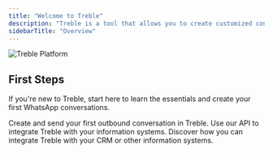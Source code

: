 ```yaml
---
title: "Welcome to Treble"
description: "Treble is a tool that allows you to create customized conversation flows for your WhatsApp sales and marketing use cases. Additionally, Treble can be integrated with your information systems (CRM) like HubSpot and Salesforce to automate and optimize your WhatsApp messaging processes."
sidebarTitle: "Overview"
---
```


<img src="/images/treble-platform.png" alt="Treble Platform" />

## First Steps

If you're new to Treble, start here to learn the essentials and create your first WhatsApp conversations.

<CardGroup cols={3}>
    <Card 
        title="Introduction to Treble" 
        icon="check"
        href="/en/docs/intro-to-treble/welcome"
    >
        Create and send your first outbound conversation in Treble.
    </Card>
    <Card 
        title="API Reference" 
        icon="code"
        href="https://treble.notion.site/Treble-API-Documentation-b0a726d95018471f88e30a13db6f87b4?pvs=4"
    >
        Use our API to integrate Treble with your information systems.
    </Card>
    <Card 
        title="Integrations" 
        icon="circle-nodes"
        href="/en/docs/integrations/welcome"
    >
        Discover how you can integrate Treble with your CRM or other information systems.
    </Card>
</CardGroup>

<div class="hr"/>

